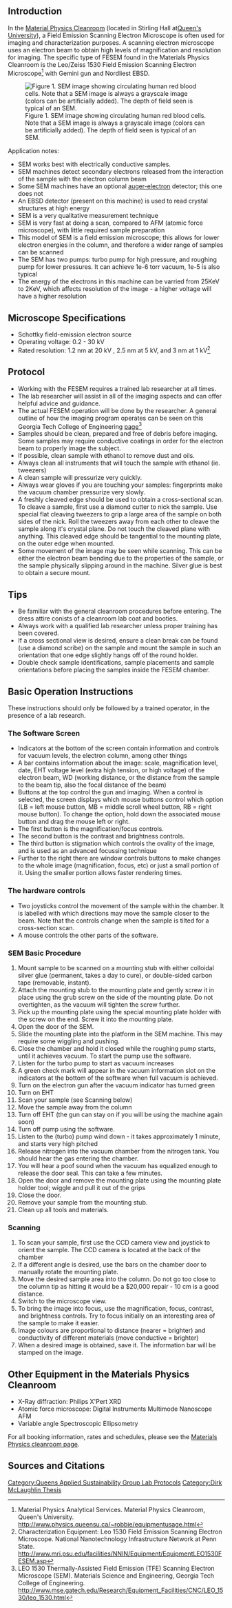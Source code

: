 {{QASpage}}

== Introduction ==
In the [http://www.physics.queensu.ca/~robbie/equipmentusage.html Material Physics Cleanroom] (located in Stirling Hall at[http://www.queensu.ca Queen's University]), a Field Emission Scanning Electron Microscope is often used for imaging and characterization purposes. A scanning electron microscope{{w|scanning electron microscope}} uses an electron beam to obtain high levels of magnification and resolution for imaging.  The specific type of FESEM found in the Materials Physics Cleanroom is the Leo/Zeiss 1530 Field Emission Scanning Electron Microscope<ref name="one"> Material Physics Analytical Services. Material Physics Cleanroom, Queen's University. http://www.physics.queensu.ca/~robbie/equipmentusage.html </ref> with Gemini gun and Nordliest EBSD.

[[Image:SEM_Blood_Cells.jpg|thumb|right|Figure 1. SEM image showing circulating human red blood cells.  Note that a SEM image is always a grayscale image (colors can be artificially added). The depth of field seen is typical of an SEM.]]

Application notes:
* SEM works best with electrically conductive samples.
* SEM machines detect secondary electrons released from the interaction of the sample with the electron column beam
* Some SEM machines have an optional [http://en.wikipedia.org/wiki/Auger_effect auger-electron] detector; this one does not
* An EBSD detector (present on this machine) is used to read crystal structures at high energy
* SEM is a very qualitative measurement technique
* SEM is very fast at doing a scan, compared to AFM (atomic force microscope), with little required sample preparation
* This model of SEM is a field emission microscope; this allows for lower electron energies in the column, and therefore a wider range of samples can be scanned
* The SEM has two pumps: turbo pump for high pressure, and roughing pump for lower pressures. It can achieve 1e-6 torr vacuum, 1e-5 is also typical
* The energy of the electrons in this machine can be varried from 25KeV to 2KeV, which affects resolution of the image - a higher voltage will have a higher resolution

== Microscope Specifications ==
*Schottky field-emission electron source
*Operating voltage:  0.2 - 30 kV 
*Rated resolution: 1.2 nm at 20 kV , 2.5 nm at 5 kV, and 3 nm at 1 kV<ref name="two"> Characterization Equipment: Leo 1530 Field Emission Scanning Electron Microscope. National Nanotechnology Infrastructure Network at Penn State. http://www.mri.psu.edu/facilities/NNIN/Equipment/EquipmentLEO1530FESEM.asp </ref>

== Protocol ==
*Working with the FESEM requires a trained lab researcher at all times.  
*The lab researcher will assist in all of the imaging aspects and can offer helpful advice and guidance.
*The actual FESEM operation will be done by the researcher.  A general outline of how the imaging program operates can be seen on this Georgia Tech College of Engineering [http://www.mse.gatech.edu/Research/Equipment_Facilities/CNC/LEO_1530/leo_1530.html page]<ref name="three"> LEO 1530 Thermally-Assisted Field Emission (TFE) Scanning Electron Microscope (SEM). Materials Science and Engineering, Georgia Tech College of Engineering. http://www.mse.gatech.edu/Research/Equipment_Facilities/CNC/LEO_1530/leo_1530.html</ref>
*Samples should be clean, prepared and free of debris before imaging.  Some samples may require conductive coatings in order for the electron beam to properly image the subject.
* If possible, clean sample with ethanol to remove dust and oils.
* Always clean all instruments that will touch the sample with ethanol (ie. tweezers)
* A clean sample will pressurize very quickly.
* Always wear gloves if you are touching your samples: fingerprints make the vacuum chamber pressurize very slowly.
* A freshly cleaved edge should be used to obtain a cross-sectional scan. To cleave a sample, first use a diamond cutter to nick the sample. Use special flat cleaving tweezers to grip a large area of the sample on both sides of the nick. Roll the tweezers away from each other to cleave the sample along it's crystal plane. Do not touch the cleaved plane with anything. This cleaved edge should be tangential to the mounting plate, on the outer edge when mounted.
* Some movement of the image may be seen while scanning. This can be either the electron beam bending due to the properties of the sample, or the sample physically slipping around in the machine. Silver glue is best to obtain a secure mount.

== Tips ==
*Be familiar with the general cleanroom procedures before entering.  The dress attire conists of a cleanroom lab coat and booties.  
*Always work with a qualified lab researcher unless proper training has been covered.
*If a cross sectional view is desired, ensure a clean break can be found (use a diamond scribe) on the sample and mount the sample in such an orientation that one edge slightly hangs off of the round holder. 
*Double check sample identifications, sample placements and sample orientations before placing the samples inside the FESEM chamber.

==Basic Operation Instructions==
These instructions should only be followed by a trained operator, in the presence of a lab research.

===The Software Screen===
* Indicators at the bottom of the screen contain information and controls for vacuum levels, the electron column, among other things
* A bar contains information about the image: scale, magnification level, date, EHT voltage level (extra high tension, or high voltage) of the electron beam, WD (working distance, or the distance from the sample to the beam tip, also the focal distance of the beam)
* Buttons at the top control the gun and imaging. When a control is selected, the screen displays which mouse buttons control which option (LB = left mouse button, MB = middle scroll wheel button, RB = right mouse button). To change the option, hold down the associated mouse button and drag the mouse left or right. 
* The first button is the magnification/focus controls. 
* The second button is the contrast and brightness controls.
* The third button is stigmation which controls the ovality of the image, and is used as an advanced focussing technique
* Further to the right there are window controls buttons to make changes to the whole image (magnification, focus, etc) or just a small portion of it. Using the smaller portion allows faster rendering times.

===The hardware controls===
* Two joysticks control the movement of the sample within the chamber. It is labelled with which directions may move the sample closer to the beam. Note that the controls change when the sample is tilted for a cross-section scan.
* A mouse controls the other parts of the software.

===SEM Basic Procedure===
# Mount sample to be scanned on a mounting stub with either colloidal silver glue (permanent, takes a day to cure), or double-sided carbon tape (removable, instant).
# Attach the mounting stub to the mounting plate and gently screw it in place using the grub screw on the side of the mounting plate. Do not overtighten, as the vacuum will tighten the screw further.
# Pick up the mounting plate using the special mounting plate holder with the screw on the end. Screw it into the mounting plate.
# Open the door of the SEM.
# Slide the mounting plate into the platform in the SEM machine. This may require some wiggling and pushing.
# Close the chamber and hold it closed while the roughing pump starts, until it achieves vacuum. To start the pump use the software.
# Listen for the turbo pump to start as vacuum increases
# A green check mark will appear in the vacuum information slot on the indicators at the bottom of the software when full vacuum is achieved.
# Turn on the electron gun after the vacuum indicator has turned green
# Turn on EHT
# Scan your sample (see Scanning below)
# Move the sample away from the column
# Turn off EHT (the gun can stay on if you will be using the machine again soon)
# Turn off pump using the software.
# Listen to the (turbo) pump wind down - it takes approximately 1 minute, and starts very high pitched
# Release nitrogen into the vacuum chamber from the nitrogen tank. You should hear the gas entering the chamber.
# You will hear a poof sound when the vacuum has equalized enough to release the door seal. This can take a few minutes.
# Open the door and remove the mounting plate using the mounting plate holder tool; wiggle and pull it out of the grips
# Close the door.
# Remove your sample from the mounting stub.
# Clean up all tools and materials.

===Scanning===
# To scan your sample, first use the CCD camera view and joystick to orient the sample. The CCD camera is located at the back of the chamber
# If a different angle is desired, use the bars on the chamber door to manually rotate the mounting plate.
# Move the desired sample area into the column. Do not go too close to the column tip as hitting it would be a $20,000 repair - 10 cm is a good distance.
# Switch to the microscope view.
# To bring the image into focus, use the magnification, focus, contrast, and brightness controls. Try to focus initially on an interesting area of the sample to make it easier.
# Image colours are proportional to distance (nearer = brighter) and conductivity of different materials (move conductive = brighter)
# When a desired image is obtained, save it. The information bar will be stamped on the image.

== Other Equipment in the Materials Physics Cleanroom ==
* X-Ray diffraction: Philips X'Pert XRD
*Atomic force microscope{{w|Atomic force microscope}}: Digital Instruments Multimode Nanoscope AFM
*Variable angle Spectroscopic Ellipsometry{{w|Ellipsometry}}

For all booking information, rates and schedules, please see the [http://www.physics.queensu.ca/~robbie/equipmentusage.html Materials Physics cleanroom page].

== Sources and Citations ==
<references/>

[[Category:Queens Applied Sustainability Group Lab Protocols]]
[[Category:Dirk McLaughlin Thesis]]